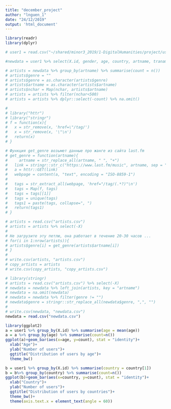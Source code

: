 ```yaml
---
title: "december_project"
author: "lnguen_1"
date: "24/12/2019"
output: 'html_document'
---
```




```r
library(readr)
library(dplyr)

```
```r
# user1 = read.csv("~/shared/minor3_2019/1-DigitalHumanities/project/users1.csv")

```


```r
#newdata = user1 %>% select(X.id, gender, age, country, artname, traname, artid, traid) %>% group_by(X.id, artname,gender, age, country) %>% summarise(count=n())
```


```r
# artists = newdata %>% group_by(artname) %>% summarise(count = n())
# artists$genre = ""
# artists$genre = as.character(artists$genre)
# artists$artname = as.character(artists$artname)
# artists$nchar = Map(nchar, artists$artname)
# artists = artists %>% filter(nchar<500)
# artists = artists %>% dplyr::select(-count) %>% na.omit()
```

```r
# 
# library("httr")
# library("stringr")
# f = function(x){
#   x = str_remove(x, 'href=\"/tag/')
#   x = str_remove(x, '\"\n')
#   return(x)
# }

# Функция get_genre возьмет данные про жанге из сайта last.fm
# get_genre = function(artname){
#     artname = str_replace_all(artname, " ", "+")
#   link = stringr::str_c("https://www.last.fm/music", artname, sep = "/")
#   a = httr::GET(link)
#   webpage = content(a, "text", encoding = "ISO-8859-1")
#   
#   tags = str_extract_all(webpage, 'href="/tag/(.*?)"\n')
#   tags = Map(f, tags)
#   tags = tags[[1]]
#   tags = unique(tags)
#   tags1 = paste(tags, collapse=", ")
#   return(tags1)
# }
```

```r
# artists = read.csv("artists.csv")
# artists = artists %>% select(-X)
# 
# Не загрузите эту петлю, она работает в течение 20-30 часов ...
# for(i in 1:nrow(artists)){
# artists$genre[i] = get_genre(artists$artname[i])
# }
# 
# write.csv(artists, "artists.csv")
# copy_artists = artists
# write.csv(copy_artists, "copy_artists.csv")
```

```r
# library(stringr)
# artists = read.csv("artists.csv") %>% select(-X)
# newdata = newdata %>% left_join(artists, key = "artname")
# newdata = na.omit(newdata)
# newdata = newdata %>% filter(genre != "")
# newdata$genre = stringr::str_replace_all(newdata$genre, ",", "")
# 
# write.csv(newdata, "newdata.csv")
newdata = read.csv("newdata.csv")
```

```r
library(ggplot2)
a = user1 %>% group_by(X.id) %>% summarise(age = mean(age))
a = a %>% group_by(age) %>% summarise(count=n())
ggplot(a)+geom_bar(aes(x=age, y=count), stat = "identity")+
  xlab("Age")+
  ylab("Number of users")+
  ggtitle("Distribution of users by age")+
  theme_bw()
```

```r
b = user1 %>% group_by(X.id) %>% summarise(country = country[1])
b = b%>% group_by(country) %>% summarise(count=n())
ggplot(b)+geom_bar(aes(x=country, y=count), stat = "identity")+
  xlab("Country")+
  ylab("Number of users")+
  ggtitle("Distribution of users by countries")+
  theme_bw()+
  theme(axis.text.x = element_text(angle = 60))
```







